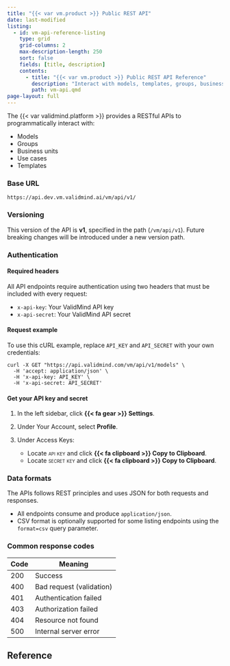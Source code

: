 ```yaml
---
title: "{{< var vm.product >}} Public REST API"
date: last-modified
listing:
  - id: vm-api-reference-listing
    type: grid
    grid-columns: 2
    max-description-length: 250
    sort: false
    fields: [title, description]
    contents:
      - title: "{{< var vm.product >}} Public REST API Reference"
        description: "Interact with models, templates, groups, business units, and other organizational resources."
        path: vm-api.qmd
page-layout: full
---
```


The {{< var validmind.platform >}} provides a RESTful APIs to programmatically interact with:

- Models
- Groups
- Business units
- Use cases
- Templates

### Base URL

```
https://api.dev.vm.validmind.ai/vm/api/v1/
```

### Versioning

This version of the API is **v1**, specified in the path (`/vm/api/v1`). Future breaking changes will be introduced under a new version path.

### Authentication

#### Required headers

All API endpoints require authentication using two headers that must be included with every request:

- `x-api-key`: Your ValidMind API key
- `x-api-secret`: Your ValidMind API secret 

#### Request example

To use this cURL example, replace `API_KEY` and `API_SECRET` with your own credentials:

```
curl -X GET "https://api.validmind.com/vm/api/v1/models" \
  -H 'accept: application/json' \
  -H 'x-api-key: API_KEY' \
  -H 'x-api-secret: API_SECRET'
```

#### Get your API key and secret

1. In the left sidebar, click **{{< fa gear >}} Settings**. 

2. Under Your Account, select **Profile**. 

3. Under Access Keys:

   - Locate [api key]{.smallcaps} and click **{{< fa clipboard >}} Copy to Clipboard**.
   - Locate [secret key]{.smallcaps} and click **{{< fa clipboard >}} Copy to Clipboard**.

### Data formats

The APIs follows REST principles and uses JSON for both requests and responses.

- All endpoints consume and produce `application/json`.
- CSV format is optionally supported for some listing endpoints using the `format=csv` query parameter.

### Common response codes

| Code | Meaning                      |
|------|------------------------------|
| 200  | Success                      |
| 400  | Bad request (validation)     |
| 401  | Authentication failed        |
| 403  | Authorization failed         |
| 404  | Resource not found           |
| 500  | Internal server error        |

## Reference

::: {#vm-api-reference-listing}

:::